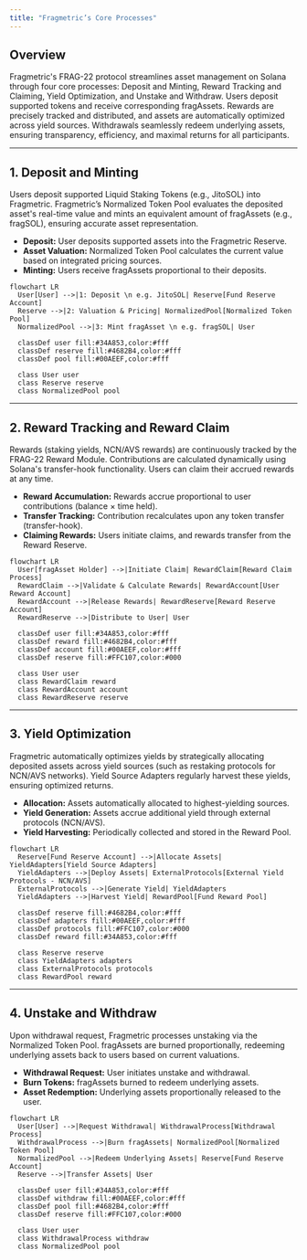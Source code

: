 ```yaml
---
title: "Fragmetric’s Core Processes"
---
```


## Overview

Fragmetric's FRAG-22 protocol streamlines asset management on Solana through four core processes: Deposit and Minting, Reward Tracking and Claiming, Yield Optimization, and Unstake and Withdraw. Users deposit supported tokens and receive corresponding fragAssets. Rewards are precisely tracked and distributed, and assets are automatically optimized across yield sources. Withdrawals seamlessly redeem underlying assets, ensuring transparency, efficiency, and maximal returns for all participants.

---

## **1. Deposit and Minting**

Users deposit supported Liquid Staking Tokens (e.g., JitoSOL) into Fragmetric. Fragmetric’s Normalized Token Pool evaluates the deposited asset's real-time value and mints an equivalent amount of fragAssets (e.g., fragSOL), ensuring accurate asset representation.

- **Deposit:** User deposits supported assets into the Fragmetric Reserve.
- **Asset Valuation:** Normalized Token Pool calculates the current value based on integrated pricing sources.
- **Minting:** Users receive fragAssets proportional to their deposits.

```mermaid
flowchart LR
  User[User] -->|1: Deposit \n e.g. JitoSOL| Reserve[Fund Reserve Account]
  Reserve -->|2: Valuation & Pricing| NormalizedPool[Normalized Token Pool]
  NormalizedPool -->|3: Mint fragAsset \n e.g. fragSOL| User

  classDef user fill:#34A853,color:#fff
  classDef reserve fill:#4682B4,color:#fff
  classDef pool fill:#00AEEF,color:#fff

  class User user
  class Reserve reserve
  class NormalizedPool pool
```

---

## **2. Reward Tracking and Reward Claim**

Rewards (staking yields, NCN/AVS rewards) are continuously tracked by the FRAG-22 Reward Module. Contributions are calculated dynamically using Solana's transfer-hook functionality. Users can claim their accrued rewards at any time.

- **Reward Accumulation:** Rewards accrue proportional to user contributions (balance × time held).
- **Transfer Tracking:** Contribution recalculates upon any token transfer (transfer-hook).
- **Claiming Rewards:** Users initiate claims, and rewards transfer from the Reward Reserve.

```mermaid
flowchart LR
  User[fragAsset Holder] -->|Initiate Claim| RewardClaim[Reward Claim Process]
  RewardClaim -->|Validate & Calculate Rewards| RewardAccount[User Reward Account]
  RewardAccount -->|Release Rewards| RewardReserve[Reward Reserve Account]
  RewardReserve -->|Distribute to User| User

  classDef user fill:#34A853,color:#fff
  classDef reward fill:#4682B4,color:#fff
  classDef account fill:#00AEEF,color:#fff
  classDef reserve fill:#FFC107,color:#000

  class User user
  class RewardClaim reward
  class RewardAccount account
  class RewardReserve reserve

```

---

## **3. Yield Optimization**

Fragmetric automatically optimizes yields by strategically allocating deposited assets across yield sources (such as restaking protocols for NCN/AVS networks). Yield Source Adapters regularly harvest these yields, ensuring optimized returns.

- **Allocation:** Assets automatically allocated to highest-yielding sources.
- **Yield Generation:** Assets accrue additional yield through external protocols (NCN/AVS).
- **Yield Harvesting:** Periodically collected and stored in the Reward Pool.

```mermaid
flowchart LR
  Reserve[Fund Reserve Account] -->|Allocate Assets| YieldAdapters[Yield Source Adapters]
  YieldAdapters -->|Deploy Assets| ExternalProtocols[External Yield Protocols - NCN/AVS]
  ExternalProtocols -->|Generate Yield| YieldAdapters
  YieldAdapters -->|Harvest Yield| RewardPool[Fund Reward Pool]

  classDef reserve fill:#4682B4,color:#fff
  classDef adapters fill:#00AEEF,color:#fff
  classDef protocols fill:#FFC107,color:#000
  classDef reward fill:#34A853,color:#fff

  class Reserve reserve
  class YieldAdapters adapters
  class ExternalProtocols protocols
  class RewardPool reward

```

---

## **4. Unstake and Withdraw**

Upon withdrawal request, Fragmetric processes unstaking via the Normalized Token Pool. fragAssets are burned proportionally, redeeming underlying assets back to users based on current valuations.

- **Withdrawal Request:** User initiates unstake and withdrawal.
- **Burn Tokens:** fragAssets burned to redeem underlying assets.
- **Asset Redemption:** Underlying assets proportionally released to the user.

```mermaid
flowchart LR
  User[User] -->|Request Withdrawal| WithdrawalProcess[Withdrawal Process]
  WithdrawalProcess -->|Burn fragAssets| NormalizedPool[Normalized Token Pool]
  NormalizedPool -->|Redeem Underlying Assets| Reserve[Fund Reserve Account]
  Reserve -->|Transfer Assets| User

  classDef user fill:#34A853,color:#fff
  classDef withdraw fill:#00AEEF,color:#fff
  classDef pool fill:#4682B4,color:#fff
  classDef reserve fill:#FFC107,color:#000

  class User user
  class WithdrawalProcess withdraw
  class NormalizedPool pool

```
